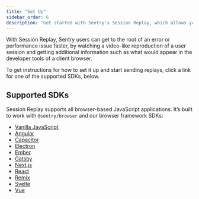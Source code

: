 ```yaml
---
title: "Set Up"
sidebar_order: 6
description: "Get started with Sentry's Session Replay, which allows you to visualize a video-like reproduction of the user's session."
---
```


<Include name="beta-note-session-replay.mdx" />

With Session Replay, Sentry users can get to the root of an error or performance issue faster, by watching a video-like reproduction of a user session and getting additional information such as what would appear in the developer tools of a client browser.

To get instructions for how to set it up and start sending replays, click a link for one of the supported SDKs, below.

## Supported SDKs

Session Replay supports all browser-based JavaScript applications. It’s built to work with `@sentry/browser` and our browser framework SDKs:

- [Vanilla JavaScript](/platforms/javascript/session-replay/)
- [Angular](/platforms/javascript/guides/angular/session-replay/)
- [Capacitor](/platforms/javascript/guides/capacitor/session-replay/)
- [Electron](/platforms/javascript/guides/electron/session-replay/)
- [Ember](/platforms/javascript/guides/ember/session-replay/)
- [Gatsby](/platforms/javascript/guides/gatsby/session-replay/)
- [Next.js](/platforms/javascript/guides/nextjs/session-replay/)
- [React](/platforms/javascript/guides/react/session-replay/)
- [Remix](/platforms/javascript/guides/remix/session-replay/)
- [Svelte](/platforms/javascript/guides/svelte/session-replay/)
- [Vue](/platforms/javascript/guides/vue/session-replay/)
